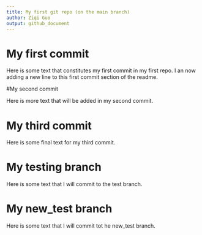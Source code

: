 ```yaml
---
title: My first git repo (on the main branch)
author: Ziqi Guo
output: github_document
---
```


# My first commit

Here is some text that constitutes my first commit in my first repo.
I an now adding a new line to this first commit section of the readme.

#My second commit

Here is more text that will be added in my second commit.

# My third commit

Here is some final text for my third commit.

# My testing branch

Here is some text that I will commit to the test branch.

# My new_test branch

Here is some text that I will commit tot he new_test branch.
